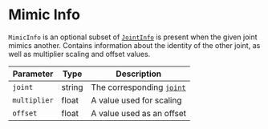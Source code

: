 # Mimic Info

`MimicInfo` is an optional subset of [`JointInfo`](jointInfo) is present when the given joint mimics another. Contains information about the identity of the other joint, as well as multiplier scaling and offset values.

| Parameter | Type | Description |
|---|---|---|
|`joint`|string|The corresponding [`joint`](jointInfo)|
|`multiplier`|float|A value used for scaling|
|`offset`|float|A value used as an offset|